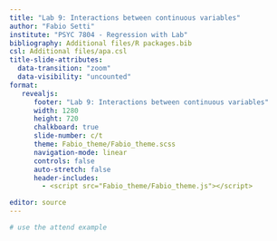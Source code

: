 ```yaml
---
title: "Lab 9: Interactions between continuous variables"
author: "Fabio Setti"
institute: "PSYC 7804 - Regression with Lab"
bibliography: Additional files/R packages.bib
csl: Additional files/apa.csl
title-slide-attributes:
  data-transition: "zoom"
  data-visibility: "uncounted"
format:
   revealjs:
      footer: "Lab 9: Interactions between continuous variables"
      width: 1280
      height: 720
      chalkboard: true
      slide-number: c/t 
      theme: Fabio_theme/Fabio_theme.scss
      navigation-mode: linear
      controls: false
      auto-stretch: false
      header-includes:
        - <script src="Fabio_theme/Fabio_theme.js"></script>

editor: source
---
```





```r
# use the attend example
```


```r

```

